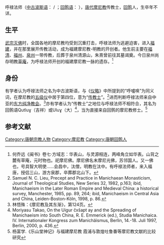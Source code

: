 呼禄法师（[[中古波斯语|中古波斯语]]：{{lang|fa-Latn|xrwhxw’n}} / {{lang|fa-Latn|xrōhxwān}}；[[回鹘语|回鹘语]]： {{lang|ug-Latn|Qutluɣ}}），[[唐代|唐代]][[摩尼教|摩尼教]]传教士，[[回鹘|回鹘]]人，生卒年不详。

== 生平 ==

[[武宗灭佛|武宗灭佛]]时，全国各地的摩尼教均受到沉重打击，呼禄法师为逃避迫害，进入[[福建|福建]]，并在那里展开传教活动，成为福建摩尼教-明教的开创者。他生前主要在[[福清|福清]]、[[福州|福州]]、[[泉州|泉州]]一带传教，后葬于泉州清源山，朱熹曾前往其墓谒奠。今日泉州尚存明教[[草庵|草庵]]，为呼禄法师开创的福建摩尼教一脉的遗存。<ref>何乔远《闽书》卷七·方域志：华表山，与灵源相连，两峰角立如华表。山背之麓有草庵，元时物也。祀摩尼佛。摩尼佛名末摩尼光佛，苏邻国人。又一佛也，号具智大明使……会昌中，汰僧，明教在汰中。有呼禄法师者，来入福唐，授侣三山，游方泉郡，卒葬郡北山下。</ref>

== 身份 ==

有学者认为呼禄法师之名为中古波斯语，与《[[摩尼光佛教法儀略|仪略]]》中所提到的“呼嚧唤”为同义词，在摩尼教的[[五级仪|五级仪]]中居于第四位，意为“[[传教士|传教士]]”。<ref>Samuel N. C. Lieu, Precept and Practice in Manichaean Monasticism, Journal of Theological Studies, New Series 32, 1982, p.163; ibid, Manichaeism in the Later Roman Empire and Medieval China: a historical survey, Manchester, 1985, pp. 89, 264; ibid, Manichaeism in Central Asia and China, Leiden-Boston-Köln, 1998, p. 86.</ref>进而判断呼禄法师来自中亚的[[电那勿派|东方纯净教会]]。<ref>林悟殊：《摩尼教及其东渐》，第124页。</ref>亦有学者认为“传教士”之地位与呼禄法师不相符合，其名为回鹘语Qutluɣ（吉祥）或Uluɣ（大）<ref>Moriyasu Takao, On the Uigur čxšapt ay and the Spreading of Manichaeism into South China, R. E. Emmerick (ed.), Studia Manichaica. IV. Internationaler Kongress zum Manichäismus, Berlin, 14.-18. Juli 1997, Berlin, 2000, p. 436.</ref>，当为直接来自回鹘的摩尼教修士。<ref>杨富学.《乐山堂神记》与福建摩尼教 霞浦与敦煌吐鲁番等摩尼教文献的比较研究</ref>

== 参考文献 ==

{{Reflist|30em}}

{{摩尼教页脚}}
[[Category:唐朝宗教人物|Category:唐朝宗教人物]]
[[Category:摩尼教|Category:摩尼教]]
[[Category:唐朝回鹘人|Category:唐朝回鹘人]]